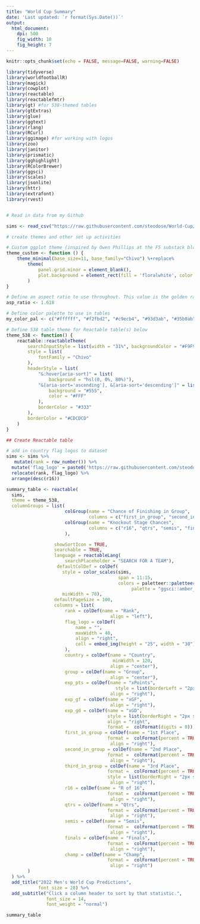 ```yaml
---
title: "World Cup Summary"
date: 'Last updated: `r format(Sys.Date())`'
output:
  html_document:
    dpi: 500
    fig_width: 10
    fig_height: 7
---
```


```r
knitr::opts_chunk$set(echo = FALSE, message=FALSE, warning=FALSE)
```



```r

library(tidyverse)
library(worldfootballR)
library(magick)
library(cowplot)
library(reactable)
library(reactablefmtr)
library(gt) #for 538-themed tables
library(gtExtras)
library(glue)
library(ggtext)
library(rlang)
library(RCurl)
library(ggimage) #for working with logos
library(zoo)
library(janitor)
library(prismatic)
library(gghighlight)
library(RColorBrewer)
library(ggsci)
library(scales)
library(jsonlite)
library(httr)
library(extrafont)
library(rvest)


# Read in data from my Github

sims <- read_csv("https://raw.githubusercontent.com/steodose/World-Cup/main/wc_sims.csv")

```

 
```r

# create themes and other set up activities

# Custom ggplot theme (inspired by Owen Phillips at the F5 substack blog)
theme_custom <- function () { 
    theme_minimal(base_size=11, base_family="Chivo") %+replace% 
        theme(
            panel.grid.minor = element_blank(),
            plot.background = element_rect(fill = 'floralwhite', color = "floralwhite")
        )
}

# Define an aspect ratio to use throughout. This value is the golden ratio which provides a wider than tall rectangle
asp_ratio <- 1.618 

# Define color palette to use in tables
my_color_pal <- c("#ffffff", "#f2fbd2", "#c9ecb4", "#93d3ab", "#35b0ab")

# Define 538 table theme for Reactable table(s) below
theme_538 <- function() {
    reactable::reactableTheme(
        searchInputStyle = list(width = "31%", backgroundColor = "#F9F9F9"),
        style = list(
            fontFamily = "Chivo"
        ),
        headerStyle = list(
            "&:hover[aria-sort]" = list(
                background = "hsl(0, 0%, 80%)"),
            "&[aria-sort='ascending'], &[aria-sort='descending']" = list(
                background = "#555",
                color = "#FFF"
            ),
            borderColor = "#333"
        ),
        borderColor = "#CDCDCD"
    )
}
```
 

```r

## Create Reactable table

# add in country flag logos to dataset
sims <- sims %>% 
   mutate(rank = row_number()) %>%
  mutate('flag_logo' = paste0('https://raw.githubusercontent.com/steodose/World-Cup/main/flags/', country, '.png')) %>% 
  relocate(rank, flag_logo) %>% 
  arrange(desc(r16))

summary_table <- reactable(
  sims,
  theme = theme_538,
  columnGroups = list(
                      colGroup(name = "Chance of Finishing in Group", 
                               columns = c("first_in_group", "second_in_group", "third_in_group")),
                      colGroup(name = "Knockout Stage Chances", 
                               columns = c("r16", "qtrs", "semis", "finals", "champ"))
                      ),

                  showSortIcon = TRUE,
                  searchable = TRUE,
                  language = reactableLang(
                      searchPlaceholder = "SEARCH FOR A TEAM"),
                   defaultColDef = colDef(
                     style = color_scales(sims, 
                                          span = 11:15,
                                          colors = paletteer::paletteer_d(
                                               palette = "ggsci::amber_material")),
                     minWidth = 70),
                  defaultPageSize = 100,
                  columns = list(
                      rank = colDef(name = "Rank",
                                       align = "left"),
                      flag_logo = colDef(
                          name = "",
                          maxWidth = 40,
                          align = "right",
                          cell = embed_img(height = "25", width = "30")
                      ),
                      country = colDef(name = "Country",
                                        minWidth = 120,
                                       align = "center"),
                      group = colDef(name = "Group",
                                       align = "center"),
                      exp_pts = colDef(name = "xPoints",
                                         style = list(borderLeft = "2px solid #555"),
                                       align = "right"),
                      exp_gf = colDef(name = "xGF",
                                       align = "right"),
                      exp_gd = colDef(name = "xGD",
                                      style = list(borderRight = "2px solid #555"),
                                      align = "right",
                                      format =  colFormat(digits = 0)),
                      first_in_group = colDef(name = "1st Place",
                                      format =  colFormat(percent = TRUE, digits = 0),
                                       align = "right"),
                      second_in_group = colDef(name = "2nd Place",
                                      format =  colFormat(percent = TRUE, digits = 0),
                                       align = "right"),
                      third_in_group = colDef(name = "3rd Place",
                                      format =  colFormat(percent = TRUE, digits = 0),
                                      style = list(borderRight = "2px solid #555"),
                                       align = "right"),
                      r16 = colDef(name = "R of 16",
                                      format =  colFormat(percent = TRUE, digits = 0),
                                       align = "right"),
                      qtrs = colDef(name = "Qtrs",
                                      format =  colFormat(percent = TRUE, digits = 0),
                                       align = "right"),
                      semis = colDef(name = "Semis",
                                      format =  colFormat(percent = TRUE, digits = 0),
                                       align = "right"),
                      finals = colDef(name = "Finals",
                                      format =  colFormat(percent = TRUE, digits = 0),
                                       align = "right"),
                      champ = colDef(name = "Champ",
                                      format =  colFormat(percent = TRUE, digits = 0),
                                       align = "right")
        )
  ) %>% 
  add_title("2022 Men's World Cup Predictions",
            font_size = 28) %>% 
  add_subtitle("Click a column header to sort by that statistic.",
               font_size = 14,
               font_weight = "normal")

summary_table

```